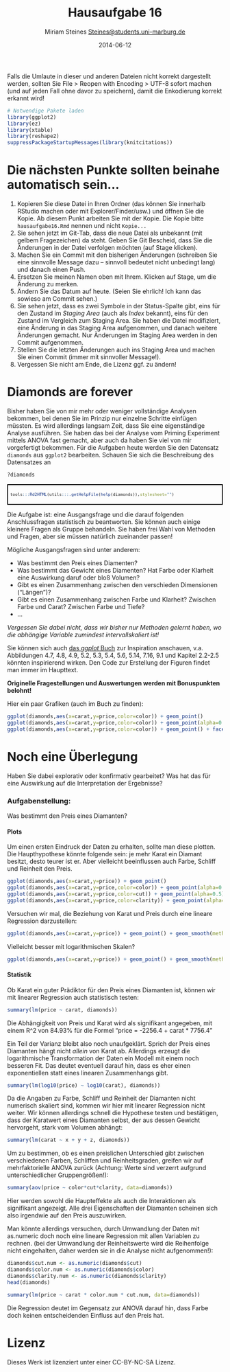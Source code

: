 % Hausaufgabe 16
% Miriam Steines <Steines@students.uni-marburg.de>
% 2014-06-12

Falls die Umlaute in dieser und anderen Dateien nicht korrekt dargestellt werden, sollten Sie File > Reopen with Encoding > UTF-8 sofort machen (und auf jeden Fall ohne davor zu speichern), damit die Enkodierung korrekt erkannt wird! 

```r
# Notwendige Pakete laden
library(ggplot2)
library(ez)
library(xtable)
library(reshape2)
suppressPackageStartupMessages(library(knitcitations))
```

# Die nächsten Punkte sollten beinahe automatisch sein...
1. Kopieren Sie diese Datei in Ihren Ordner (das können Sie innerhalb RStudio machen oder mit Explorer/Finder/usw.) und öffnen Sie die Kopie. Ab diesem Punkt arbeiten Sie mit der Kopie. Die Kopie bitte `hausaufgabe16.Rmd` nennen und nicht `Kopie...`
2. Sie sehen jetzt im Git-Tab, dass die neue Datei als unbekannt (mit gelbem Fragezeichen) da steht. Geben Sie Git Bescheid, dass Sie die Änderungen in der Datei verfolgen möchten (auf Stage klicken).
3. Machen Sie ein Commit mit den bisherigen Änderungen (schreiben Sie eine sinnvolle Message dazu -- sinnvoll bedeutet nicht unbedingt lang) und danach einen Push.
4. Ersetzen Sie meinen Namen oben mit Ihrem. Klicken auf Stage, um die Änderung zu merken.
5. Ändern Sie das Datum auf heute. (Seien Sie ehrlich! Ich kann das sowieso am Commit sehen.)
6. Sie sehen jetzt, dass es zwei Symbole in der Status-Spalte gibt, eins für den Zustand im *Staging Area* (auch als *Index* bekannt), eins für den Zustand im Vergleich zum Staging Area. Sie haben die Datei modifiziert, eine Änderung in das Staging Area aufgenommen, und danach weitere Änderungen gemacht. Nur Änderungen im Staging Area werden in den Commit aufgenommen.
7. Stellen Sie die letzten Änderungen auch ins Staging Area und machen Sie einen Commit (immer mit sinnvoller Message!).
8. Vergessen Sie nicht am Ende, die Lizenz ggf. zu ändern!

# Diamonds are forever 
Bisher haben Sie von mir mehr oder weniger vollständige Analysen bekommen, bei denen Sie im Prinzip nur einzelne Schritte einfügen müssten. Es wird allerdings langsam Zeit, dass Sie eine eigenständige Analyse ausführen. Sie haben das bei der Analyse vom Priming Experiment mittels ANOVA fast gemacht, aber auch da haben Sie viel von mir vorgefertigt bekommen. Für die Aufgaben heute werden Sie den Datensatz `diamonds` aus `ggplot2` bearbeiten. Schauen Sie sich die Beschreibung des Datensatzes an

```r
?diamonds
```
<div style="border: 2px solid black; padding: 5px; font-size: 80%;">
```r
tools:::Rd2HTML(utils:::.getHelpFile(help(diamonds)),stylesheet="")
```
</div>

Die Aufgabe ist: eine Ausgangsfrage und die darauf folgenden Anschlussfragen statistisch zu beantworten. Sie können auch einige kleinere Fragen als Gruppe behandeln. Sie haben frei Wahl von Methoden und Fragen, aber sie müssen natürlich zueinander passen!

Mögliche Ausgangsfragen sind unter anderem:

* Was bestimmt den Preis eines Diamenten?
* Was bestimmt das Gewicht eines Diamenten? Hat Farbe oder Klarheit eine Auswirkung daruf oder bloß Volumen?
* Gibt es einen Zusammenhang zwischen den verschieden Dimensionen ("Längen")? 
* Gibt es einen Zusammenhang zwischen Farbe und Klarheit? Zwischen Farbe und Carat? Zwischen Farbe und Tiefe?
* ...

*Vergessen Sie dabei nicht, dass wir bisher nur Methoden gelernt haben, wo die abhängige Variable zumindest intervallskaliert ist!*

Sie können sich auch [das *ggplot* Buch](http://dx.doi.org/10.1007/978-0-387-98141-3) zur Inspiration anschauen, v.a. Abbildungen 4.7, 4.8, 4.9, 5.2, 5.3, 5.4, 5.6, 5.14, 7.16, 9.1  und Kapitel 2.2-2.5 könnten inspirierend wirken. Den Code zur Erstellung der Figuren findet man immer im Haupttext.

**Originelle Fragestellungen und Auswertungen werden mit Bonuspunkten belohnt!** 




Hier ein paar Grafiken (auch im Buch zu finden):
```r
ggplot(diamonds,aes(x=carat,y=price,color=color)) + geom_point()
ggplot(diamonds,aes(x=carat,y=price,color=color)) + geom_point(alpha=0.3)
ggplot(diamonds,aes(x=carat,y=price,color=color)) + geom_point() + facet_wrap(~color)
```

# Noch eine Überlegung
Haben Sie dabei explorativ oder konfirmativ gearbeitet? Was hat das für eine Auswirkung auf die Interpretation der Ergebnisse?



### Aufgabenstellung:
Was bestimmt den Preis eines Diamanten?

#### Plots
Um einen ersten Eindruck der Daten zu erhalten, sollte man diese plotten. Die Haupthypothese könnte folgende sein: je mehr Karat ein Diamant besitzt, desto teurer ist er. Aber vielleicht beeinflussen auch Farbe, Schliff und Reinheit den Preis.

```r
ggplot(diamonds,aes(x=carat,y=price)) + geom_point()
ggplot(diamonds,aes(x=carat,y=price,color=color)) + geom_point(alpha=0.5)
ggplot(diamonds,aes(x=carat,y=price,color=cut)) + geom_point(alpha=0.5)
ggplot(diamonds,aes(x=carat,y=price,color=clarity)) + geom_point(alpha=0.5)
```

Versuchen wir mal, die Beziehung von Karat und Preis durch eine lineare Regression darzustellen:

```r
ggplot(diamonds,aes(x=carat,y=price)) + geom_point() + geom_smooth(method="lm")

```

Vielleicht besser mit logarithmischen Skalen?

```r
ggplot(diamonds,aes(x=carat,y=price)) + geom_point() + geom_smooth(method="lm") + scale_x_log10() + scale_y_log10()

```

#### Statistik

Ob Karat ein guter Prädiktor für den Preis eines Diamanten ist, können wir mit linearer Regression auch statistisch testen:

```r
summary(lm(price ~ carat, diamonds))

```
Die Abhängigkeit von Preis und Karat wird als signifikant angegeben, mit einem R^2 von 84.93% für die Formel "price = -2256.4 + carat * 7756.4"

Ein Teil der Varianz bleibt also noch unaufgeklärt. Sprich der Preis eines Diamanten hängt nicht *allein* von Karat ab. 
Allerdings erzeugt die logarithmische Transformation der Daten ein Modell mit einem noch besseren Fit. Das deutet eventuell darauf hin, dass es eher einen exponentiellen statt eines linearen Zusammenhangs gibt. 

```r
summary(lm(log10(price) ~ log10(carat), diamonds))

```


Da die Angaben zu Farbe, Schliff und Reinheit der Diamanten nicht numerisch skaliert sind, kommen wir hier mit linearer Regression nicht weiter. Wir können allerdings schnell die Hypothese testen und bestätigen, dass der Karatwert eines Diamanten selbst, der aus dessen Gewicht hervorgeht, stark vom Volumen abhängt:

```r
summary(lm(carat ~ x + y + z, diamonds))

```
Um zu bestimmen, ob es einen preislichen Unterschied gibt zwischen verschiedenen Farben, Schliffen und Reinheitsgraden, greifen wir auf mehrfaktorielle ANOVA zurück
(Achtung: Werte sind verzerrt aufgrund unterschiedlicher Gruppengrößen!):

```r
summary(aov(price ~ color*cut*clarity, data=diamonds))

```
Hier werden sowohl die Haupteffekte als auch die Interaktionen als signifikant angezeigt. Alle drei Eigenschaften der Diamanten scheinen sich also irgendwie auf den Preis auszuwirken.

Man könnte allerdings versuchen, durch Umwandlung der Daten mit as.numeric doch noch eine lineare Regression mit allen Variablen zu rechnen. (bei der Umwandlung der Reinheitswerte wird die Reihenfolge nicht eingehalten, daher werden sie in die Analyse nicht aufgenommen!):


```r
diamonds$cut.num <- as.numeric(diamonds$cut)
diamonds$color.num <- as.numeric(diamonds$color)
diamonds$clarity.num <- as.numeric(diamonds$clarity) 
head(diamonds)

summary(lm(price ~ carat * color.num * cut.num, data=diamonds))

```
Die Regression deutet im Gegensatz zur ANOVA darauf hin, dass Farbe doch keinen entscheidenden Einfluss auf den Preis hat. 


# Lizenz
Dieses Werk ist lizenziert unter einer CC-BY-NC-SA Lizenz.
